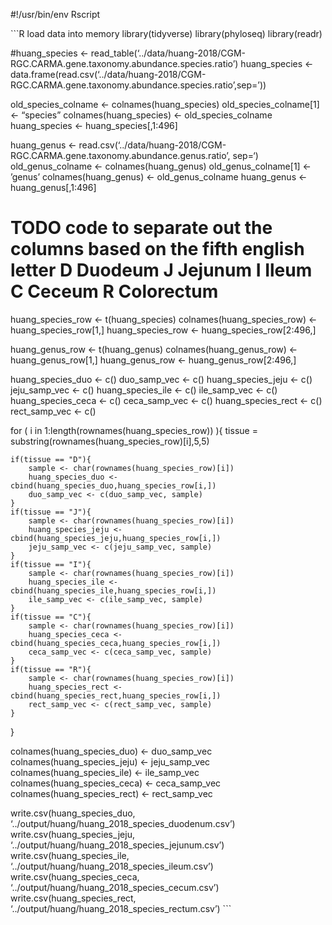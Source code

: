 #!/usr/bin/env Rscript

<!-- 
```r function for parsing silva taxonomy
library(phyloseq)
parse_tax_GTDBTK <- function(row){

    tax_list <- phyloseq::parse_taxonomy_qiime(row)
    old_col <- colnames(t(data.frame(tax_list)))
    tax_row <- t(data.frame(tax_list))
    tax_row[tax_row == ""] <- "Unidentified"
    old_col[1] <-"Kingdom"
    new_col <- old_col
    colnames(tax_row) <- new_col
    rownames(tax_row) <- ""
    return(tax_row)

}
``` -->

```R load data into memory
library(tidyverse)
library(phyloseq)
library(readr)


#huang_species <- read_table('../data/huang-2018/CGM-RGC.CARMA.gene.taxonomy.abundance.species.ratio')
huang_species <- data.frame(read.csv('../data/huang-2018/CGM-RGC.CARMA.gene.taxonomy.abundance.species.ratio',sep='\t'))

old_species_colname <- colnames(huang_species)
old_species_colname[1] <- "species"
colnames(huang_species) <- old_species_colname
huang_species <- huang_species[,1:496]

huang_genus <- read.csv('../data/huang-2018/CGM-RGC.CARMA.gene.taxonomy.abundance.genus.ratio', sep='\t')
old_genus_colname <- colnames(huang_genus)
old_genus_colname[1] <- 'genus'
colnames(huang_genus) <-  old_genus_colname
huang_genus <- huang_genus[,1:496]



# TODO code to separate out the columns based on the fifth english letter D	Duodeum J Jejunum I	Ileum C	Ceceum R Colorectum

huang_species_row <- t(huang_species)
colnames(huang_species_row) <- huang_species_row[1,]
huang_species_row <- huang_species_row[2:496,]

huang_genus_row <- t(huang_genus)
colnames(huang_genus_row) <- huang_genus_row[1,]
huang_genus_row <- huang_genus_row[2:496,]

huang_species_duo <- c()
duo_samp_vec <- c()
huang_species_jeju <- c()
jeju_samp_vec <- c()
huang_species_ile <- c()
ile_samp_vec <- c()
huang_species_ceca <- c()
ceca_samp_vec <- c()
huang_species_rect <- c()
rect_samp_vec <- c()

for ( i in 1:length(rownames(huang_species_row)) ){
    tissue = substring(rownames(huang_species_row)[i],5,5)
    
    if(tissue == "D"){
        sample <- char(rownames(huang_species_row)[i])
        huang_species_duo <- cbind(huang_species_duo,huang_species_row[i,])
        duo_samp_vec <- c(duo_samp_vec, sample)
    }
    if(tissue == "J"){
        sample <- char(rownames(huang_species_row)[i])
        huang_species_jeju <- cbind(huang_species_jeju,huang_species_row[i,])
        jeju_samp_vec <- c(jeju_samp_vec, sample)
    }
    if(tissue == "I"){
        sample <- char(rownames(huang_species_row)[i])
        huang_species_ile <- cbind(huang_species_ile,huang_species_row[i,])
        ile_samp_vec <- c(ile_samp_vec, sample)
    }
    if(tissue == "C"){
        sample <- char(rownames(huang_species_row)[i])
        huang_species_ceca <- cbind(huang_species_ceca,huang_species_row[i,])
        ceca_samp_vec <- c(ceca_samp_vec, sample)
    }
    if(tissue == "R"){
        sample <- char(rownames(huang_species_row)[i])
        huang_species_rect <- cbind(huang_species_rect,huang_species_row[i,])
        rect_samp_vec <- c(rect_samp_vec, sample)
    }
}

colnames(huang_species_duo) <- duo_samp_vec
colnames(huang_species_jeju) <- jeju_samp_vec
colnames(huang_species_ile) <- ile_samp_vec
colnames(huang_species_ceca) <- ceca_samp_vec
colnames(huang_species_rect) <- rect_samp_vec
    

write.csv(huang_species_duo, '../output/huang/huang_2018_species_duodenum.csv')
write.csv(huang_species_jeju, '../output/huang/huang_2018_species_jejunum.csv')
write.csv(huang_species_ile, '../output/huang/huang_2018_species_ileum.csv')
write.csv(huang_species_ceca, '../output/huang/huang_2018_species_cecum.csv')
write.csv(huang_species_rect, '../output/huang/huang_2018_species_rectum.csv')
```